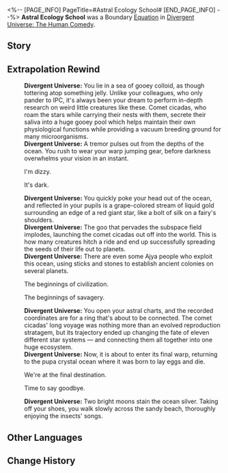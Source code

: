 <%-- [PAGE_INFO]
PageTitle=#Astral Ecology School#
[END_PAGE_INFO] --%>
{{Removed|Equation}}
{{Equation Infobox
|period   = The Human Comedy
|rarity   = boundary
|path1    = Erudition*16
|effect   = Spend 100 points of Energy to use the ability and achieve Boundary Resonance with the Path of Erudition. Deals minor Imaginary DMG to all enemies. Additionally, links the enemy with the highest Max HP with other enemies, inflicting {{Extra Effect|Central Link|61000303}} on all enemies and regenerating Energy equal to {{Color|h|50%}} of Max Energy to all allies.
|mentions = Astral Ecology School
}}
'''Astral Ecology School''' was a Boundary [[Divergent Universe: The Human Comedy/Equations|Equation]] in [[Divergent Universe: The Human Comedy]].

==Story==
{{Description|The boundless expanse of the star-studded sky casts its sublime shadow that enshrouds myriad worlds. Listen carefully, and you can touch its pulse, the murmurs of stellar helium flashes, the silence of the black hole's accretion, spots of light both bright and dark flowing between it, proteins, organisms, and civilizations crawling onto the riverbank, opening their curious eyes.<br /><br />You measure its history, from its uncooled past to its probable future of heat death, assessing the dynamics of civilization and the alternation of celestial bodies. The majestic expedition ships are migrating species. Void song whales and mite fungi will decompose the residue of the cosmos &mdash; the might of the gods is but a torrid current in the sea of life.<br /><br />The stars are a magnified ecosystem, composed of matter and energy, where a stretch of lake and stars clustered across the sky are fundamentally no different. You will deconstruct and restore the secrets of the universe, indulging yourself in the stunning vista measured in light-years.}}
<!--
==Gameplay Notes==
* 
-->
==Extrapolation Rewind==
{{Dialogue Start}}
:'''Divergent Universe:''' You lie in a sea of gooey colloid, as though tottering atop something jelly. Unlike your colleagues, who only pander to IPC, it's always been your dream to perform in-depth research on weird little creatures like these. Comet cicadas, who roam the stars while carrying their nests with them, secrete their saliva into a huge gooey pool which helps maintain their own physiological functions while providing a vacuum breeding ground for many microorganisms.
:'''Divergent Universe:''' A tremor pulses out from the depths of the ocean. You rush to wear your warp jumping gear, before darkness overwhelms your vision in an instant.
:{{DIcon|Arrow}} I'm dizzy.
:{{DIcon|Arrow}} It's dark.
:'''Divergent Universe:''' You quickly poke your head out of the ocean, and reflected in your pupils is a grape-colored stream of liquid gold surrounding an edge of a red giant star, like a bolt of silk on a fairy's shoulders.
:'''Divergent Universe:''' The goo that pervades the subspace field implodes, launching the comet cicadas out off into the world. This is how many creatures hitch a ride and end up successfully spreading the seeds of their life out to planets.
:'''Divergent Universe:''' There are even some Ajya people who exploit this ocean, using sticks and stones to establish ancient colonies on several planets.
:{{DIcon|Arrow}} The beginnings of civilization.
:{{DIcon|Arrow}} The beginnings of savagery.
:'''Divergent Universe:''' You open your astral charts, and the recorded coordinates are for a ring that's about to be connected. The comet cicadas' long voyage was nothing more than an evolved reproduction stratagem, but its trajectory ended up changing the fate of eleven different star systems &mdash; and connecting them all together into one huge ecosystem.
:'''Divergent Universe:''' Now, it is about to enter its final warp, returning to the pupa crystal ocean where it was born to lay eggs and die.
:{{DIcon|Arrow}} We're at the final destination.
:{{DIcon|Arrow}} Time to say goodbye.
:'''Divergent Universe:''' Two bright moons stain the ocean silver. Taking off your shoes, you walk slowly across the sandy beach, thoroughly enjoying the insects' songs.
{{Dialogue End}}

==Other Languages==
{{Other Languages
|en   = Astral Ecology School
|zhs  = 星空生态学派
|zht  = 星空生態學派
|ja   = {{Rubi|星空生態学派|せいくうせいたいがくは}}
|ko   = 은하 생태 학파
|es   = Academia de Ecología Astral
|fr   = École d'écologie astrale
|ru   = Школа звёздной экологии
|th   = แผนกนิเวศวิทยาดาราจักร
|vi   = Học Phái Sinh Thái Thiên Văn
|de   = Schule für Astralökologie
|id   = Astral Ecology School
|pt   = Escola de Ecologia Astral
}}

==Change History==
{{Change History|2.3}}